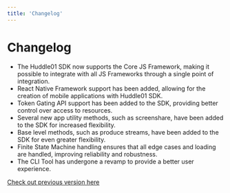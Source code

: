 ```yaml
---
title: 'Changelog'
---
```


# Changelog

- The Huddle01 SDK now supports the Core JS Framework, making it possible to integrate with all JS Frameworks through a single point of integration.
- React Native Framework support has been added, allowing for the creation of mobile applications with Huddle01 SDK.
- Token Gating API support has been added to the SDK, providing better control over access to resources.
- Several new app utility methods, such as screenshare, have been added to the SDK for increased flexibility.
- Base level methods, such as produce streams, have been added to the SDK for even greater flexibility.
- Finite State Machine handling ensures that all edge cases and loading are handled, improving reliability and robustness.
- The CLI Tool has undergone a revamp to provide a better user experience.

[Check out previous version here](https://docs-v1.huddle01.com/)
